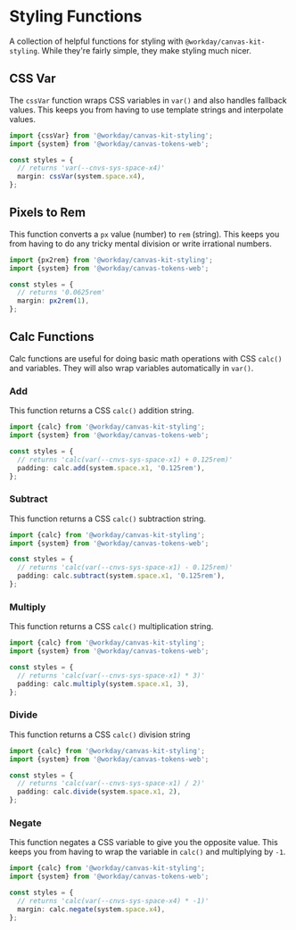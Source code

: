 <Meta title="Styling/Basics/Styling Functions" />

# Styling Functions

A collection of helpful functions for styling with `@workday/canvas-kit-styling`. While they're
fairly simple, they make styling much nicer.

## CSS Var

The `cssVar` function wraps CSS variables in `var()` and also handles fallback values. This keeps
you from having to use template strings and interpolate values.

```ts
import {cssVar} from '@workday/canvas-kit-styling';
import {system} from '@workday/canvas-tokens-web';

const styles = {
  // returns 'var(--cnvs-sys-space-x4)'
  margin: cssVar(system.space.x4),
};
```

## Pixels to Rem

This function converts a `px` value (number) to `rem` (string). This keeps you from having to do any
tricky mental division or write irrational numbers.

```ts
import {px2rem} from '@workday/canvas-kit-styling';
import {system} from '@workday/canvas-tokens-web';

const styles = {
  // returns '0.0625rem'
  margin: px2rem(1),
};
```

## Calc Functions

Calc functions are useful for doing basic math operations with CSS `calc()` and variables. They will
also wrap variables automatically in `var()`.

### Add

This function returns a CSS `calc()` addition string.

```ts
import {calc} from '@workday/canvas-kit-styling';
import {system} from '@workday/canvas-tokens-web';

const styles = {
  // returns 'calc(var(--cnvs-sys-space-x1) + 0.125rem)'
  padding: calc.add(system.space.x1, '0.125rem'),
};
```

### Subtract

This function returns a CSS `calc()` subtraction string.

```ts
import {calc} from '@workday/canvas-kit-styling';
import {system} from '@workday/canvas-tokens-web';

const styles = {
  // returns 'calc(var(--cnvs-sys-space-x1) - 0.125rem)'
  padding: calc.subtract(system.space.x1, '0.125rem'),
};
```

### Multiply

This function returns a CSS `calc()` multiplication string.

```ts
import {calc} from '@workday/canvas-kit-styling';
import {system} from '@workday/canvas-tokens-web';

const styles = {
  // returns 'calc(var(--cnvs-sys-space-x1) * 3)'
  padding: calc.multiply(system.space.x1, 3),
};
```

### Divide

This function returns a CSS `calc()` division string

```ts
import {calc} from '@workday/canvas-kit-styling';
import {system} from '@workday/canvas-tokens-web';

const styles = {
  // returns 'calc(var(--cnvs-sys-space-x1) / 2)'
  padding: calc.divide(system.space.x1, 2),
};
```

### Negate

This function negates a CSS variable to give you the opposite value. This keeps you from having to
wrap the variable in `calc()` and multiplying by `-1`.

```ts
import {calc} from '@workday/canvas-kit-styling';
import {system} from '@workday/canvas-tokens-web';

const styles = {
  // returns 'calc(var(--cnvs-sys-space-x4) * -1)'
  margin: calc.negate(system.space.x4),
};
```
